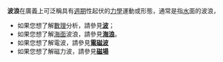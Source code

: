 '''波浪'''在廣義上可泛稱具有[[週期|週期]]性起伏的[[力學|力學]]運動或形態，通常是指[[水|水]]面的波浪，

* 如果您想了解[[數學|數]][[物理|理]]分析，請參見'''[[波|波]]'''；
* 如果您想了解[[海|海面]]波浪，請參見'''[[海浪|海浪]]'''。
* 如果您想了解電波，請參見'''[[電磁波|電磁波]]'''
* 如果您想了解磁力波，請參見'''[[磁場|磁場]]'''

{{Disambig|CAT=二字消歧义}}